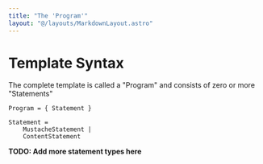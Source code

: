 ```yaml
---
title: "The 'Program'"
layout: "@/layouts/MarkdownLayout.astro"
---
```


# Template Syntax

The complete template is called a "Program" and consists of zero or more "Statements"

```
Program = { Statement }

Statement =
    MustacheStatement |
    ContentStatement
```

**TODO: Add more statement types here**
